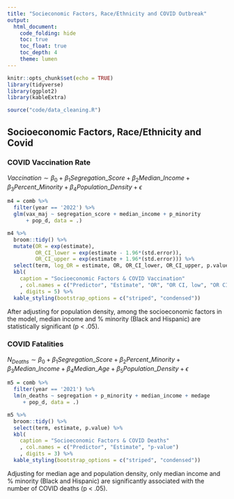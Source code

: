 ```yaml
---
title: "Socieconomic Factors, Race/Ethnicity and COVID Outbreak"
output: 
  html_document:
    code_folding: hide
    toc: true
    toc_float: true
    toc_depth: 4
    theme: lumen
---
```


```r
knitr::opts_chunk$set(echo = TRUE)
library(tidyverse)
library(ggplot2)
library(kableExtra)

source("code/data_cleaning.R")
```

## Socioeconomic Factors, Race/Ethnicity and Covid

### COVID Vaccination Rate

$Vaccination \sim \beta_{0} + \beta_{1} Segregation\_Score + \beta_{2} Median\_Income + \beta_{3} Percent\_Minority + \beta_{4} Population\_Density + \epsilon$

```r
m4 = comb %>% 
  filter(year == '2022') %>% 
  glm(vax_maj ~ segregation_score + median_income + p_minority 
      + pop_d, data = .)

m4 %>% 
  broom::tidy() %>% 
  mutate(OR = exp(estimate),
         OR_CI_lower = exp(estimate - 1.96*(std.error)),
         OR_CI_upper = exp(estimate + 1.96*(std.error))) %>% 
  select(term, log_OR = estimate, OR, OR_CI_lower, OR_CI_upper, p.value) %>% 
  kbl(
    caption = "Socioeconomic Factors & COVID Vaccination"
    , col.names = c("Predictor", "Estimate", "OR", "OR CI, low", "OR CI, high", "p-value")
    , digits = 5) %>% 
  kable_styling(bootstrap_options = c("striped", "condensed"))
```

After adjusting for population density, among the socioeconomic factors in the model, median income and % minority (Black and Hispanic) are statistically significant (p < .05).

### COVID Fatalities

$N_{Deaths} \sim \beta_{0} + \beta_{1} Segregation\_Score + \beta_{2} Percent\_Minority + \beta_{3} Median\_Income + \beta_{4} Median\_Age + \beta_{5} Population\_Density + \epsilon$

```r
m5 = comb %>% 
  filter(year == '2021') %>% 
  lm(n_deaths ~ segregation + p_minority + median_income + medage 
     + pop_d, data = .)

m5 %>% 
  broom::tidy() %>%
  select(term, estimate, p.value) %>% 
  kbl(
    caption = "Socioeconomic Factors & COVID Deaths"
    , col.names = c("Predictor", "Estimate", "p-value")
    , digits = 3) %>% 
  kable_styling(bootstrap_options = c("striped", "condensed"))
```

Adjusting for median age and population density, only median income and % minority (Black and Hispanic) are significantly associated with the number of COVID deaths (p < .05).